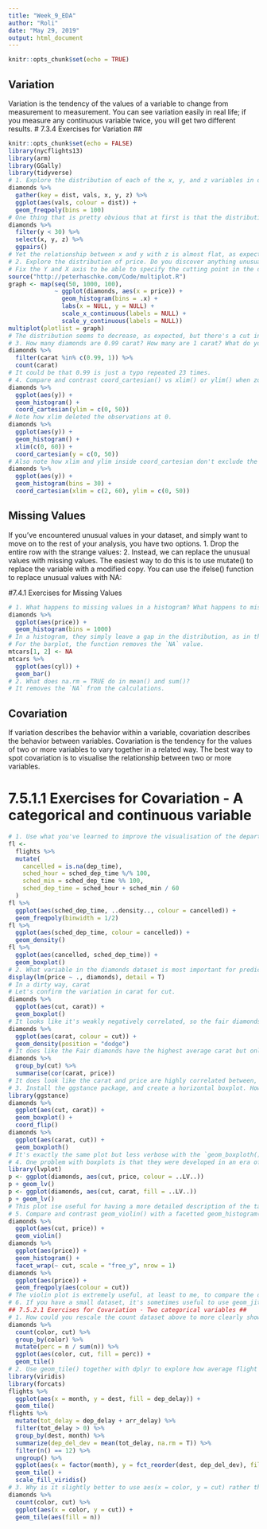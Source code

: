 ```yaml
---
title: "Week_9_EDA"
author: "Roli"
date: "May 29, 2019"
output: html_document
---
```


```r
knitr::opts_chunk$set(echo = TRUE)
```

## Variation

Variation is the tendency of the values of a variable to change from measurement to measurement. You can see variation easily in real life; if you measure any continuous variable twice, you will get two different results.
# 7.3.4 Exercises for Variation ##
```r
knitr::opts_chunk$set(echo = FALSE)
library(nycflights13)
library(arm)
library(GGally)
library(tidyverse)
# 1. Explore the distribution of each of the x, y, and z variables in diamonds. What do you learn? Think about a diamond and how you might decide which dimension is the length, width, and depth.
diamonds %>%
  gather(key = dist, vals, x, y, z) %>%
  ggplot(aes(vals, colour = dist)) +
  geom_freqpoly(bins = 100)
# One thing that is pretty obvious that at first is that the distribution of X and Y are pretty much the same. In fact, the same graph from above with `bins = 30` won't show you the X distribution because it overlaps perfectly. The correlation between the two is `cor(diamonds$x, diamonds$y)`
diamonds %>%
  filter(y < 30) %>%
  select(x, y, z) %>%
  ggpairs()
# Yet the relationship between x and y with z is almost flat, as expected. That is, after excluding 2 diamonds which had unreasonable values.
# 2. Explore the distribution of price. Do you discover anything unusual or surprising? (Hint: Carefully think about the binwidth and make sure you try a wide range of values.)
# Fix the Y and X axis to be able to specify the cutting point in the distribution.
source("http://peterhaschke.com/Code/multiplot.R")
graph <- map(seq(50, 1000, 100),
             ~ ggplot(diamonds, aes(x = price)) +
               geom_histogram(bins = .x) +
               labs(x = NULL, y = NULL) +
               scale_x_continuous(labels = NULL) +
               scale_y_continuous(labels = NULL))
multiplot(plotlist = graph)
# The distribution seems to decrease, as expected, but there's a cut in the distribution showing that most prices are above or below a certain threshold.
# 3. How many diamonds are 0.99 carat? How many are 1 carat? What do you think is the cause of the difference?
diamonds %>%
  filter(carat %in% c(0.99, 1)) %>%
  count(carat)
# It could be that 0.99 is just a typo repeated 23 times.
# 4. Compare and contrast coord_cartesian() vs xlim() or ylim() when zooming in on a histogram. What happens if you leave binwidth unset? What happens if you try and zoom so only half a bar shows?
diamonds %>%
  ggplot(aes(y)) +
  geom_histogram() +
  coord_cartesian(ylim = c(0, 50))
# Note how xlim deleted the observations at 0.
diamonds %>%
  ggplot(aes(y)) +
  geom_histogram() +
  xlim(c(0, 60)) +
  coord_cartesian(y = c(0, 50))
# Also note how xlim and ylim inside coord_cartesian don't exclude the data
diamonds %>%
  ggplot(aes(y)) +
  geom_histogram(bins = 30) +
  coord_cartesian(xlim = c(2, 60), ylim = c(0, 50))
```
## Missing Values
If you've encountered unusual values in your dataset, and simply want to move on to the rest of your analysis, you have two options.
1. Drop the entire row with the strange values:
2. Instead, we can replace the unusual values with missing values. The easiest way to do this is to use mutate() to replace the variable with a modified copy. You can use the ifelse() function to replace unusual values with NA:

#7.4.1 Exercises for Missing Values
```r
# 1. What happens to missing values in a histogram? What happens to missing values in a bar chart? Why is there a difference?
diamonds %>%
  ggplot(aes(price)) +
  geom_histogram(bins = 1000)
# In a histogram, they simply leave a gap in the distribution, as in the gap in the above histogram of price. 
# For the barplot, the function removes the `NA` value.
mtcars[1, 2] <- NA
mtcars %>%
  ggplot(aes(cyl)) +
  geom_bar()
# 2. What does na.rm = TRUE do in mean() and sum()?
# It removes the `NA` from the calculations.
```
## Covariation
If variation describes the behavior within a variable, covariation describes the behavior between variables. Covariation is the tendency for the values of two or more variables to vary together in a related way. The best way to spot covariation is to visualise the relationship between two or more variables.

# 7.5.1.1 Exercises for Covariation - A categorical and continuous variable ##
```r
# 1. Use what you've learned to improve the visualisation of the departure times of cancelled vs. non-cancelled flights.
fl <- 
  flights %>%
  mutate(
    cancelled = is.na(dep_time),
    sched_hour = sched_dep_time %/% 100,
    sched_min = sched_dep_time %% 100,
    sched_dep_time = sched_hour + sched_min / 60
  )
fl %>%
  ggplot(aes(sched_dep_time, ..density.., colour = cancelled)) +
  geom_freqpoly(binwidth = 1/2)
fl %>%
  ggplot(aes(sched_dep_time, colour = cancelled)) +
  geom_density()
fl %>%
  ggplot(aes(cancelled, sched_dep_time)) +
  geom_boxplot()
# 2. What variable in the diamonds dataset is most important for predicting the price of a diamond? How is that variable correlated with cut? Why does the combination of those two relationships lead to lower quality diamonds being more expensive?
display(lm(price ~ ., diamonds), detail = T)
# In a dirty way, carat
# Let's confirm the variation in carat for cut.
diamonds %>%
  ggplot(aes(cut, carat)) +
  geom_boxplot()
# It looks like it's weakly negatively correlated, so the fair diamonds having the greater carat.
diamonds %>%
  ggplot(aes(carat, colour = cut)) +
  geom_density(position = "dodge")
# It does like the Fair diamonds have the highest average carat but only by a little.
diamonds %>%
  group_by(cut) %>%
  summarise(cor(carat, price))
# It does look like the carat and price are highly correlated between, as well as within, the quality of the diamond. 
# 3. Install the ggstance package, and create a horizontal boxplot. How does this compare to using coord_flip()?
library(ggstance)
diamonds %>%
  ggplot(aes(cut, carat)) +
  geom_boxplot() +
  coord_flip()
diamonds %>%
  ggplot(aes(carat, cut)) +
  geom_boxploth()
# It's exactly the same plot but less verbose with the `geom_boxploth()`. Note that because the `geom_boxploth()` is already flipped, the variable order changes as well. The continuous variable goes in the x axis and the categorical in the y axis.
# 4. One problem with boxplots is that they were developed in an era of much smaller datasets and tend to display a prohibitively large number of "outlying values". One approach to remedy this problem is the letter value plot. Install the lvplot package, and try using geom_lv() to display the distribution of price vs cut. What do you learn? How do you interpret the plots?
library(lvplot)
p <- ggplot(diamonds, aes(cut, price, colour = ..LV..))
p + geom_lv()
p <- ggplot(diamonds, aes(cut, carat, fill = ..LV..))
p + geom_lv()
# This plot ise useful for having a more detailed description of the tails in a distribution. This works because each particular `lv` plot has both height and width. So for example, we can see that the upper tail for `Fair` has more values that the upper tail for `Ideal`. In a similar line, the distribution of `Ideal` is decreasing both in the number of carats as well as in the number of outliers as it increases towards the upper tail. That information is very difficult to get visually with a boxplot.
# 5. Compare and contrast geom_violin() with a facetted geom_histogram(), or a coloured geom_freqpoly(). What are the pros and cons of each method?
diamonds %>%
  ggplot(aes(cut, price)) +
  geom_violin()
diamonds %>%
  ggplot(aes(price)) +
  geom_histogram() +
  facet_wrap(~ cut, scale = "free_y", nrow = 1)
diamonds %>%
  ggplot(aes(price)) +
  geom_freqpoly(aes(colour = cut))
# The violin plot is extremely useful, at least to me, to compare the distributions. Histograms are trickier to compare, although they might be a bit useful when allowing the y axis to vary across plots. Freqpoly are both misleading because the frequency of each category influences greatly the visual display. In both plots we'd have to adjust for it by freeing th y axis  (histogram) and plotting `..density..` in the y axis (freqpoly). 
# 6. If you have a small dataset, it's sometimes useful to use geom_jitter() to see the relationship between a continuous and categorical variable. The ggbeeswarm package provides a number of methods similar to geom_jitter(). List them and briefly describe what each one does.
## 7.5.2.1 Exercises for Covariation - Two categorical variables ##
# 1. How could you rescale the count dataset above to more clearly show the distribution of cut within colour, or colour within cut?
diamonds %>%
  count(color, cut) %>%
  group_by(color) %>%
  mutate(perc = n / sum(n)) %>%
  ggplot(aes(color, cut, fill = perc)) +
  geom_tile()
# 2. Use geom_tile() together with dplyr to explore how average flight delays vary by destination and month of year. What makes the plot difficult to read? How could you improve it?
library(viridis)
library(forcats)
flights %>%
  ggplot(aes(x = month, y = dest, fill = dep_delay)) +
  geom_tile()
flights %>%
  mutate(tot_delay = dep_delay + arr_delay) %>%
  filter(tot_delay > 0) %>%
  group_by(dest, month) %>%
  summarize(dep_del_dev = mean(tot_delay, na.rm = T)) %>%
  filter(n() == 12) %>%
  ungroup() %>%
  ggplot(aes(x = factor(month), y = fct_reorder(dest, dep_del_dev), fill = dep_del_dev)) +
  geom_tile() +
  scale_fill_viridis()
# 3. Why is it slightly better to use aes(x = color, y = cut) rather than aes(x = cut, y = color) in the example above?
diamonds %>%
  count(color, cut) %>%
  ggplot(aes(x = color, y = cut)) +
  geom_tile(aes(fill = n))
```

